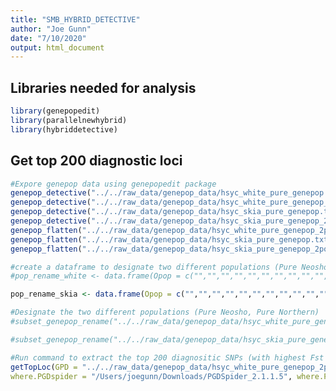 ```yaml
---
title: "SMB_HYBRID_DETECTIVE"
author: "Joe Gunn"
date: "7/10/2020"
output: html_document
---
```


## Libraries needed for analysis
```r
library(genepopedit)
library(parallelnewhybrid)
library(hybriddetective)
```

## Get top 200 diagnostic loci
```r
#Expore genepop data using genepopedit package
genepop_detective("../../raw_data/genepop_data/hsyc_white_pure_genepop.txt", variable = "PopNum")
genepop_detective("../../raw_data/genepop_data/hsyc_white_pure_genepop_2pop.txt", variable = "PopNum")
genepop_detective("../../raw_data/genepop_data/hsyc_skia_pure_genepop.txt", variable = "PopNum")
genepop_detective("../../raw_data/genepop_data/hsyc_skia_pure_genepop_2pop.txt", variable = "PopNum")
genepop_flatten("../../raw_data/genepop_data/hsyc_white_pure_genepop_2pop.txt")
genepop_flatten("../../raw_data/genepop_data/hsyc_skia_pure_genepop.txt")
genepop_flatten("../../raw_data/genepop_data/hsyc_skia_pure_genepop_2pop.txt")

#create a dataframe to designate two different populations (Pure Neosho, Pure Northern)
#pop_rename_white <- data.frame(Opop = c("","","","","","","","","","","","","","","","","",""), Rename = c("HSYC","HSYC","HSYC","HSYC","HSYC","HSYC","HSYC","HSYC","WHITE","WHITE","WHITE","WHITE","WHITE","WHITE","WHITE","WHITE","WHITE","WHITE"))

pop_rename_skia <- data.frame(Opop = c("","","","","","","","","","","","",""), Rename = c("HSYC","HSYC","HSYC","HSYC","HSYC","HSYC","HSYC","HSYC","SKIA","SKIA","SKIA","SKIA","SKIA"))

#Designate the two different populations (Pure Neosho, Pure Northern)
#subset_genepop_rename("../../raw_data/genepop_data/hsyc_white_pure_genepop.txt", pop_rename, path = "/Users/joegunn/Desktop/Grad_School_Stuff/Research/Projects/Smallmouth_Bass_Genomics/raw_data/genepop_data/hsyc_white_pure_genepop_2pop.txt")

#subset_genepop_rename("../../raw_data/genepop_data/hsyc_skia_pure_genepop.txt", pop_rename_skia, path = "/Users/joegunn/Desktop/Grad_School_Stuff/Research/Projects/Smallmouth_Bass_Genomics/raw_data/genepop_data/hsyc_skia_pure_genepop_2pop.txt")

#Run command to extract the top 200 diagnositic SNPs (with highest Fst values) across pure Neosho and Northern populations. Both PGDSpider and PLINK needed to be installed on my local computer, and the respective paths to both exectuables are given in this function. 
getTopLoc(GPD = "../../raw_data/genepop_data/hsyc_white_pure_genepop_2pop.txt", panel.size = 200,
where.PGDspider = "/Users/joegunn/Downloads/PGDSpider_2.1.1.5", where.PLINK = "/Users/joegunn/Downloads/plink_mac_20200616")
```